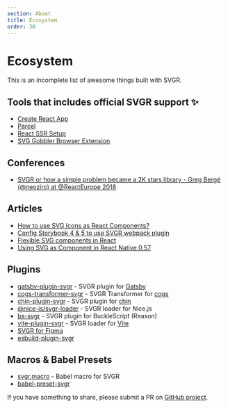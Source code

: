 ```yaml
---
section: About
title: Ecosystem
order: 30
---
```


# Ecosystem

This is an incomplete list of awesome things built with SVGR.

<carbon-ad />

## Tools that includes official SVGR support ✨

- [Create React App](https://facebook.github.io/create-react-app/)
- [Parcel](https://parceljs.org/)
- [React SSR Setup](https://github.com/manuelbieh/react-ssr-setup)
- [SVG Gobbler Browser Extension](https://github.com/rossmoody/svg-gobbler)

## Conferences

- [SVGR or how a simple problem became a 2K stars library - Greg Bergé (@neoziro) at @ReactEurope 2018](https://www.youtube.com/watch?v=geKCzi7ZPkA)

## Articles

- [How to use SVG Icons as React Components?](https://www.robinwieruch.de/react-svg-icon-components/)
- [Config Storybook 4 & 5 to use SVGR webpack plugin](https://medium.com/@derek_19900/config-storybook-4-to-use-svgr-webpack-plugin-22cb1152f004)
- [Flexible SVG components in React](https://medium.com/@timothyde/flexible-svg-components-in-react-788b108c61c3)
- [Using SVG as Component in React Native 0.57](https://medium.com/@prathik_63905/using-svg-as-component-in-react-native-0-57-76f6238ec80a)

## Plugins

- [gatsby-plugin-svgr](https://www.npmjs.com/package/gatsby-plugin-svgr) - SVGR plugin for [Gatsby](https://gatsbyjs.org)
- [cogs-transformer-svgr](https://www.npmjs.com/package/cogs-transformer-svgr) - SVGR Transformer for [cogs](https://github.com/caseywebdev/cogs)
- [chin-plugin-svgr](https://www.npmjs.com/package/chin-plugin-svgr) - SVGR plugin for [chin](https://github.com/chinjs/chin)
- [@nice-js/svgr-loader](https://www.npmjs.com/package/@nice-js/svgr-loader) - SVGR loader for Nice.js
- [bs-svgr](https://www.npmjs.com/package/bs-svgr) - SVGR plugin for BuckleScript (Reason)
- [vite-plugin-svgr](https://github.com/pd4d10/vite-plugin-svgr) - SVGR loader for [Vite](https://vitejs.dev/)
- [SVGR for Figma](https://www.figma.com/community/plugin/749818562498396194/SVG-to-JSX)
- [esbuild-plugin-svgr](https://github.com/kazijawad/esbuild-plugin-svgr)

## Macros & Babel Presets

- [svgr.macro](https://www.npmjs.com/package/svgr.macro) - Babel macro for SVGR
- [babel-preset-svgr](https://github.com/birdofpreyru/babel-preset-svgr)

If you have something to share, please submit a PR on [GitHub project](https://github.com/gregberge/svgr).
